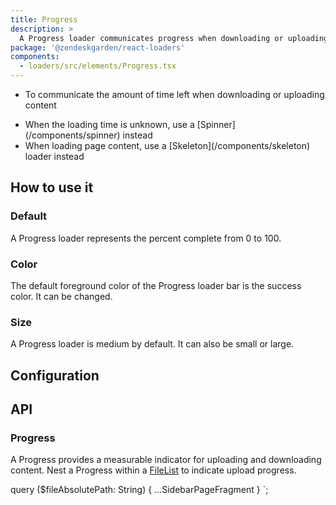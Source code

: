 ```yaml
---
title: Progress
description: >
  A Progress loader communicates progress when downloading or uploading content.
package: '@zendeskgarden/react-loaders'
components:
  - loaders/src/elements/Progress.tsx
---
```


<Usage>
  <Use>
    <ul>
      <li>To communicate the amount of time left when downloading or uploading content</li>
    </ul>
  </Use>
  <Misuse>
    <ul>
      <li>
        <Markdown>
          When the loading time is unknown, use a [Spinner](/components/spinner) instead
        </Markdown>
      </li>
      <li>
        <Markdown>
          When loading page content, use a [Skeleton](/components/skeleton) loader instead
        </Markdown>
      </li>
    </ul>
  </Misuse>
</Usage>

## How to use it

### Default

A Progress loader represents the percent complete from 0 to 100.


<CodeExample code={DefaultCode}>
  <Default />
</CodeExample>

### Color

The default foreground color of the Progress loader bar is the success color. It
can be changed.


<CodeExample code={ColorCode}>
  <Color />
</CodeExample>

### Size

A Progress loader is medium by default. It can also be small or large.


<CodeExample code={SizeCode}>
  <Size />
</CodeExample>

## Configuration

<Configuration reactPackage={props.data.mdx.package} components={props.data.mdx.components} />

## API

### Progress

<Component components={props.data.mdx.components} componentName="progress" />

A Progress provides a measurable indicator for uploading and downloading content.
Nest a Progress within a [FileList](/components/file-upload#files) to indicate
upload progress.

<PropSheet components={props.data.mdx.components} componentName="progress" />


  query ($fileAbsolutePath: String) {
    ...SidebarPageFragment
  }
`;
